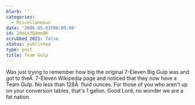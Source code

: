 ```yaml
---
blurb: ''
categories:
  - Miscellaneous
date: '2006-05-03T00:00:00'
id: 20eLk3O4me8K
scrubbed_2021: false
status: published
type: post
title: Team Gulp
---
```


Was just trying to remember how big the original 7-Eleven Big Gulp
was and got to theÂ  7-Eleven Wikipedia page and noticed that they
now have a Team Gulp. No less than 128Â  fluid ounces. For those of
you who aren't up on your conversion tables, that's 1 gallon. Good
Lord, no wonder we are a fat nation.
